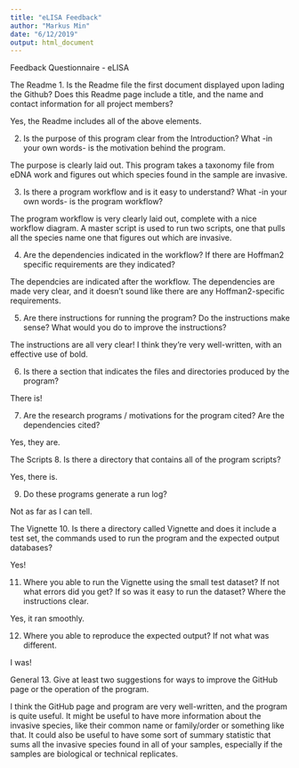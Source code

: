 ```yaml
---
title: "eLISA Feedback"
author: "Markus Min"
date: "6/12/2019"
output: html_document
---
```


Feedback Questionnaire - eLISA


The Readme
1. Is the Readme file the first document displayed upon lading the Github? Does this Readme page include a title, and the name and contact information for all project members?

Yes, the Readme includes all of the above elements.

2. Is the purpose of this program clear from the Introduction? What -in your own words- is the motivation behind the program.

The purpose is clearly laid out. This program takes a taxonomy file from eDNA work and figures out which species found in the sample are invasive.

3. Is there a program workflow and is it easy to understand? What -in your own words- is the program workflow?

The program workflow is very clearly laid out, complete with a nice workflow diagram. A master script is used to run two scripts, one that pulls all the species name one that figures out which are invasive.

4. Are the dependencies indicated in the workflow? If there are Hoffman2 specific requirements are they indicated?

The dependcies are indicated after the workflow. The dependencies are made very clear, and it doesn't sound like there are any Hoffman2-specific requirements.

5. Are there instructions for running the program? Do the instructions make sense? What would you do to improve the instructions?

The instructions are all very clear! I think they're very well-written, with an effective use of bold.

6. Is there a section that indicates the files and directories produced by the program?

There is!

7. Are the research programs / motivations for the program cited? Are the dependencies cited?

Yes, they are.

The Scripts
8. Is there a directory that contains all of the program scripts?

Yes, there is.

9. Do these programs generate a run log?

Not as far as I can tell.

The Vignette
10. Is there a directory called Vignette and does it include a test set, the commands used to run the program and the expected output databases?

Yes!

11. Where you able to run the Vignette using the small test dataset? If not what errors did you get? If so was it easy to run the dataset? Where the instructions clear.

Yes, it ran smoothly.

12. Where you able to reproduce the expected output? If not what was different.

I was!

General
13. Give at least two suggestions for ways to improve the GitHub page or the operation of the program.

I think the GitHub page and program are very well-written, and the program is quite useful. It might be useful to have more information about the invasive species, like their common name or family/order or something like that. It could also be useful to have some sort of summary statistic that sums all the invasive species found in all of your samples, especially if the samples are biological or technical replicates.
